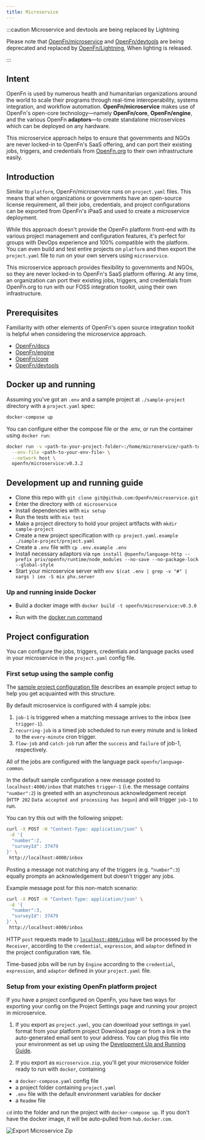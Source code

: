 ```yaml
---
title: Microservice
---
```


:::caution Microservice and devtools are being replaced by Lightning

Please note that [OpenFn/microservice](https://github.com/OpenFn/microservice)
and [OpenFn/devtools](https://github.com/OpenFn/devtools) are being deprecated
and replaced by [OpenFn/Lightning](https://github.com/OpenFn/lightning), When
lighting is released.

:::

## Intent

OpenFn is used by numerous health and humanitarian organizations around the
world to scale their programs through real-time interoperability, systems
integration, and workflow automation. **OpenFn/microservice** makes use of
OpenFn's open-core technology—namely **OpenFn/core**, **OpenFn/engine**, and the
various OpenFn **adaptors**—to create standalone microservices which can be
deployed on any hardware.

This microservice approach helps to ensure that governments and NGOs are never
locked-in to OpenFn's SaaS offering, and can port their existing jobs, triggers,
and credentials from [OpenFn.org](https://www.openfn.org) to their own
infrastructure easily.

## Introduction

Similar to `platform`, OpenFn/microservice runs on `project.yaml` files. This
means that when organizations or governments have an open-source license
requirement, all their jobs, credentials, and project configurations can be
exported from OpenFn's iPaaS and used to create a microservice deployment.

While this approach doesn't provide the OpenFn platform front-end with its
various project management and configuration features, it's perfect for groups
with DevOps experience and 100% compatible with the platform. You can even build
and test entire projects on `platform` and then export the `project.yaml` file
to run on your own servers using `microservice`.

This microservice approach provides flexibility to governments and NGOs, so they
are never locked-in to OpenFn's SaaS platform offering. At any time, an
organization can port their existing jobs, triggers, and credentials from
OpenFn.org to run with our FOSS integration toolkit, using their own
infrastructure.

## Prerequisites

Familiarity with other elements of OpenFn's open source integration toolkit is
helpful when considering the microservice approach.

- [OpenFn/docs](https://docs.openfn.org/)
- [OpenFn/engine](https://github.com/openfn/engine)
- [OpenFn/core](https://github.com/openFn/core)
- [OpenFn/devtools](https://openfn.github.io/devtools/)

## Docker up and running

Assuming you've got an `.env` and a sample project at `./sample-project`
directory with a `project.yaml` spec:

```sh
docker-compose up
```

You can configure either the compose file or the .env, or run the container
using `docker run`:

```sh
docker run -v <path-to-your-project-folder>:/home/microservice/<path-to-your-project-folder> \
  --env-file <path-to-your-env-file> \
  --network host \
  openfn/microservice:v0.3.2
```

## Development up and running guide

- Clone this repo with `git clone git@github.com:OpenFn/microservice.git`
- Enter the directory with `cd microservice`
- Install dependencies with `mix setup`
- Run the tests with `mix test`
- Make a project directory to hold your project artifacts with
  `mkdir sample-project`
- Create a new project specification with
  `cp project.yaml.example ./sample-project/project.yaml`
- Create a `.env` file with `cp .env.example .env`
- Install necessary adaptors via
  `npm install @openfn/language-http --prefix priv/openfn/runtime/node_modules --no-save --no-package-lock --global-style`
- Start your microservice server with
  `env $(cat .env | grep -v "#" | xargs ) iex -S mix phx.server`

### Up and running inside Docker

- Build a docker image with `docker build -t openfn/microservice:v0.3.0 .`
- Run with the [docker run command](#Docker-run)

## Project configuration

You can configure the jobs, triggers, credentials and language packs used in
your microservice in the `project.yaml` config file.

### First setup using the sample config

The
[sample project configuration file](https://github.com/OpenFn/microservice/blob/main/project.yaml.example)
describes an example project setup to help you get acquainted with this
structure.

By default microservice is configured with 4 sample jobs:

1. `job-1` is triggered when a matching message arrives to the inbox (see
   `trigger-1`).
2. `recurring-job` is a timed job scheduled to run every minute and is linked to
   the `every-minute` cron trigger.
3. `flow-job` and `catch-job` run after the `success` and `failure` of job-1,
   respectively.

All of the jobs are configured with the language pack `openfn/language-common`.

In the default sample configuration a new message posted to
`localhost:4000/inbox` that matches `trigger-1` (i.e. the message contains
`"number":2`) is greeted with an asynchronous acknowledgement receipt
(`HTTP 202` `Data accepted and processing has begun`) and will trigger `job-1`
to run.

You can try this out with the following snippet:

```sh
curl -X POST -H "Content-Type: application/json" \
 -d '{
  "number":2,
  "surveyId": 37479
}' \
 http://localhost:4000/inbox
```

Posting a message not matching any of the triggers (e.g. `“number”:3`) equally
prompts an acknowledgement but doesn’t trigger any jobs.

Example message post for this non-match scenario:

```sh
curl -X POST -H "Content-Type: application/json" \
 -d '{
  "number":3,
  "surveyId": 37479
}' \
 http://localhost:4000/inbox
```

HTTP `post` requests made to
[`localhost:4000/inbox`](http://localhost:4000/inbox) will be processed by the
`Receiver`, according to the `credential`, `expression`, and `adaptor` defined
in the project configuration `YAML` file.

Time-based jobs will be run by `Engine` according to the `credential`,
`expression`, and `adaptor` defined in your `project.yaml` file.

### Setup from your existing OpenFn platform project

If you have a project configured on OpenFn, you have two ways for exporting your
config on the Project Settings page and running your project in microservice.

1. If you export as `project.yaml`, you can download your settings in `yaml`
   format from your platform project Download page or from a link in the
   auto-generated email sent to your address. You can plug this file into your
   environment as set up using the
   [Development Up and Running Guide](#Development-up-and-running-guide).

2. If you export as `microservice.zip`, you'll get your microservice folder
   ready to run with `docker`, containing

- a `docker-compose.yaml` config file
- a project folder containing `project.yaml`
- `.env` file with the default environment variables for docker
- a `Readme` file

`cd` into the folder and run the project with `docker-compose up`. If you don't
have the docker image, it will be auto-pulled from `hub.docker.com`.

![Export Microservice Zip](/img/microservice_zip_export.gif)
